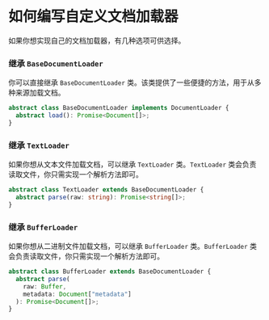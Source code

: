 # 如何编写自定义文档加载器

如果你想实现自己的文档加载器，有几种选项可供选择。

### 继承 `BaseDocumentLoader`

你可以直接继承 `BaseDocumentLoader` 类。该类提供了一些便捷的方法，用于从多种来源加载文档。

```typescript
abstract class BaseDocumentLoader implements DocumentLoader {
  abstract load(): Promise<Document[]>;
}
```

### 继承 `TextLoader`

如果你想从文本文件加载文档，可以继承 `TextLoader` 类。`TextLoader` 类会负责读取文件，你只需实现一个解析方法即可。

```typescript
abstract class TextLoader extends BaseDocumentLoader {
  abstract parse(raw: string): Promise<string[]>;
}
```

### 继承 `BufferLoader`

如果你想从二进制文件加载文档，可以继承 `BufferLoader` 类。`BufferLoader` 类会负责读取文件，你只需实现一个解析方法即可。

```typescript
abstract class BufferLoader extends BaseDocumentLoader {
  abstract parse(
    raw: Buffer,
    metadata: Document["metadata"]
  ): Promise<Document[]>;
}
```